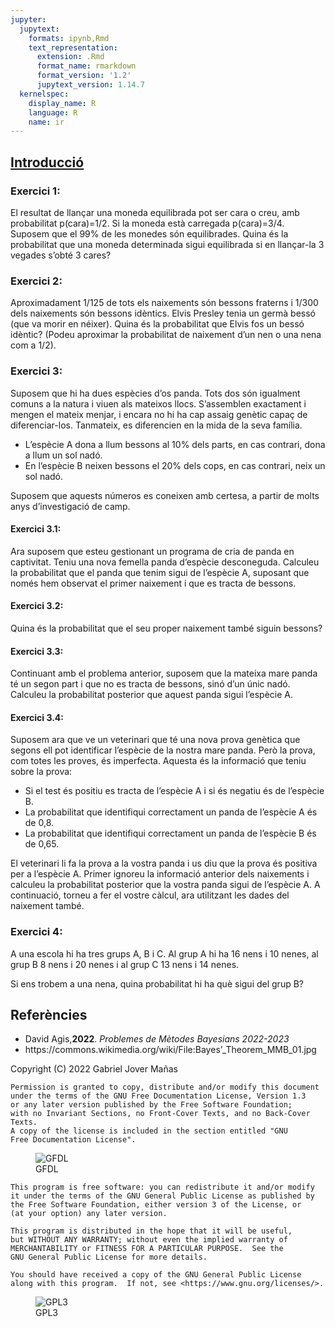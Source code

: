 ```yaml
---
jupyter:
  jupytext:
    formats: ipynb,Rmd
    text_representation:
      extension: .Rmd
      format_name: rmarkdown
      format_version: '1.2'
      jupytext_version: 1.14.7
  kernelspec:
    display_name: R
    language: R
    name: ir
---
```


<!-- #region id="ebe9c8d8" -->
## [Introducció][colab]

[<center><img src=https://upload.wikimedia.org/wikipedia/commons/1/18/Bayes%27_Theorem_MMB_01.jpg width=50%></center>](#img_Bayes)


[colab]: https://colab.research.google.com/github/gjover/metodes_bayesians/blob/main/notebooks/1-Introduccio.ipynb
<!-- #endregion -->

<!-- #region id="a4ed2c48" -->
### Exercici 1:

El resultat de llançar una moneda equilibrada pot ser cara o creu, amb probabilitat p(cara)=1/2. Si la moneda està carregada p(cara)=3/4. Suposem que el 99% de les monedes són
equilibrades. Quina és la probabilitat que una moneda determinada sigui equilibrada si en
llançar-la 3 vegades s'obté 3 cares?
<!-- #endregion -->

<!-- #region id="66bb1c91" -->
### Exercici 2:

Aproximadament 1/125 de tots els naixements són bessons fraterns i 1/300 dels
naixements són bessons idèntics. Elvis Presley tenia un germà bessó (que va morir en néixer).
Quina és la probabilitat que Elvis fos un bessó idèntic? (Podeu aproximar la probabilitat de
naixement d'un nen o una nena com a 1/2).
<!-- #endregion -->

<!-- #region id="8c81bdc0" -->
### Exercici 3:

Suposem que hi ha dues espècies d'os panda. Tots dos són igualment comuns a la natura i viuen als mateixos llocs. S'assemblen exactament i mengen el mateix menjar, i encara no hi ha cap assaig genètic capaç de diferenciar-los. Tanmateix, es diferencien en la mida de la seva família.

- L'espècie A dona a llum bessons al 10% dels parts, en cas contrari, dona a llum un sol nadó.
- En l'espècie B neixen bessons el 20% dels cops, en cas contrari, neix un sol nadó.

Suposem que aquests números es coneixen amb certesa, a partir de molts anys d'investigació de camp.
<!-- #endregion -->

<!-- #region id="c3274599" -->
#### Exercici 3.1:

Ara suposem que esteu gestionant un programa de cria de panda en captivitat. Teniu una nova femella panda d'espècie desconeguda.
Calculeu la probabilitat que el panda que tenim sigui de l'espècie A, suposant que només hem observat el primer naixement i que es tracta de bessons.
<!-- #endregion -->

<!-- #region id="d88d862c" -->
#### Exercici 3.2:
Quina és la probabilitat que el seu proper naixement també siguin bessons?
<!-- #endregion -->

<!-- #region id="15483389" -->
#### Exercici 3.3:

Continuant amb el problema anterior, suposem que la mateixa mare panda té un
segon part i que no es tracta de bessons, sinó d'un únic nadó. Calculeu la probabilitat posterior
que aquest panda sigui l'espècie A.
<!-- #endregion -->

<!-- #region id="200da724" -->
#### Exercici 3.4:

Suposem ara que ve un veterinari que té una nova prova genètica que segons ell pot identificar l'espècie de la nostra mare panda. Però la prova, com totes les proves, és imperfecta. Aquesta és la informació que teniu sobre la prova:

- Si el test és positiu es tracta de l'espècie A i si és negatiu és de l'espècie B.
- La probabilitat que identifiqui correctament un panda de l'espècie A és de 0,8.
- La probabilitat que identifiqui correctament un panda de l'espècie B és de 0,65.

El veterinari li fa la prova a la vostra panda i us diu que la prova és positiva per a l'espècie A.
Primer ignoreu la informació anterior dels naixements i calculeu la probabilitat posterior que la vostra panda sigui de l'espècie A. A continuació, torneu a fer el vostre càlcul, ara utilitzant les dades del naixement també.

<!-- #endregion -->

<!-- #region id="1010c02a" -->
### Exercici 4:

A una escola hi ha tres grups A, B i C.
Al grup A hi ha 16 nens i 10 nenes, al grup B 8 nens i 20 nenes i al grup C 13 nens i 14 nenes.

Si ens trobem a una nena, quina probabilitat hi ha què sigui del grup B?
<!-- #endregion -->

## Referències

- David Agis,**2022**. *Problemes de Mètodes Bayesians 2022-2023*
- <a id='img_Bayes'></a> https://commons.wikimedia.org/wiki/File:Bayes'_Theorem_MMB_01.jpg


Copyright (C) 2022 Gabriel Jover Mañas

    Permission is granted to copy, distribute and/or modify this document
    under the terms of the GNU Free Documentation License, Version 1.3
    or any later version published by the Free Software Foundation;
    with no Invariant Sections, no Front-Cover Texts, and no Back-Cover Texts.
    A copy of the license is included in the section entitled "GNU
    Free Documentation License".

![GFDL][GFDL]

    This program is free software: you can redistribute it and/or modify
    it under the terms of the GNU General Public License as published by
    the Free Software Foundation, either version 3 of the License, or
    (at your option) any later version.

    This program is distributed in the hope that it will be useful,
    but WITHOUT ANY WARRANTY; without even the implied warranty of
    MERCHANTABILITY or FITNESS FOR A PARTICULAR PURPOSE.  See the
    GNU General Public License for more details.

    You should have received a copy of the GNU General Public License
    along with this program.  If not, see <https://www.gnu.org/licenses/>.

![GPL3][GPL3]

[GFDL]: https://www.gnu.org/graphics/gfdl-logo-small.png 
[GPL3]: https://www.gnu.org/graphics/gplv3-127x51.png
